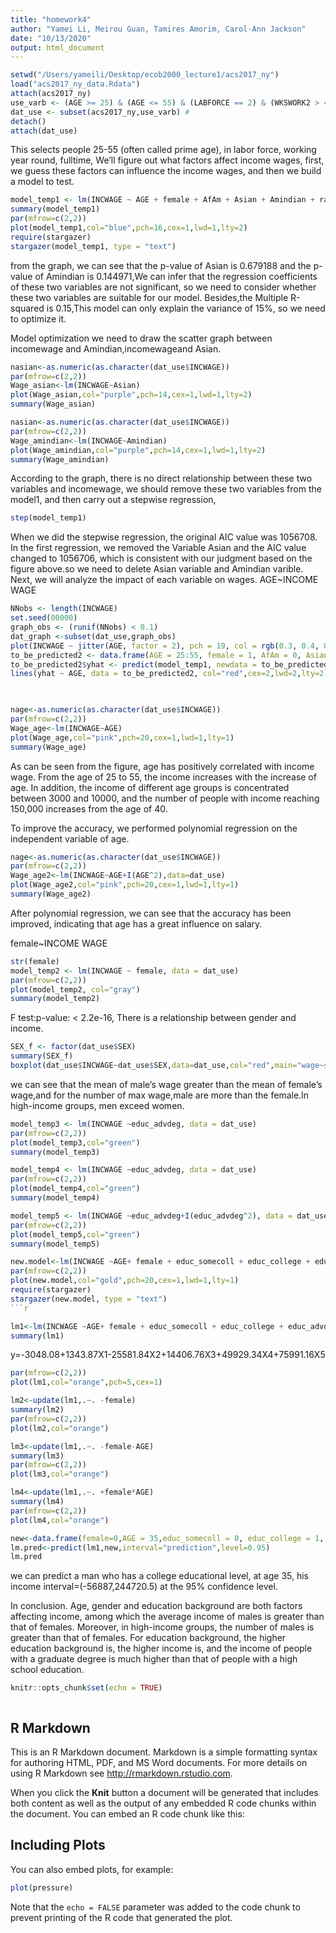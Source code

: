 ```yaml
---
title: "homework4"
author: "Yamei Li, Meirou Guan, Tamires Amorim, Carol-Ann Jackson"
date: "10/13/2020"
output: html_document
---
```

```r
setwd("/Users/yameili/Desktop/ecob2000_lecture1/acs2017_ny")
load("acs2017_ny_data.Rdata")
attach(acs2017_ny)
use_varb <- (AGE >= 25) & (AGE <= 55) & (LABFORCE == 2) & (WKSWORK2 > 4) & (UHRSWORK >= 35)
dat_use <- subset(acs2017_ny,use_varb) # 
detach()
attach(dat_use)
```

This selects people 25-55 (often called prime age), in labor force, working year round, fulltime, We'll figure out what factors affect income wages, first, we guess these factors can influence the income wages, and then we build a model to test.
```r
model_temp1 <- lm(INCWAGE ~ AGE + female + AfAm + Asian + Amindian + race_oth + Hispanic + educ_hs + educ_somecoll + educ_college + educ_advdeg)
summary(model_temp1)
par(mfrow=c(2,2))
plot(model_temp1,col="blue",pch=16,cex=1,lwd=1,lty=2)
require(stargazer)
stargazer(model_temp1, type = "text")
```
from the graph, we can see that the p-value of Asian is 0.679188 and the p-value of Amindian is 0.144971,We can infer that the regression coefficients of these two variables are not significant, so we need to consider whether these two variables are suitable for our model. Besides,the Multiple R-squared is 0.15,This model can only explain the variance of 15%, so we need to optimize it.

Model optimization
we need to draw the scatter graph between incomewage and Amindian,incomewageand Asian.
```r
nasian<-as.numeric(as.character(dat_use$INCWAGE))
par(mfrow=c(2,2))
Wage_asian<-lm(INCWAGE~Asian)
plot(Wage_asian,col="purple",pch=14,cex=1,lwd=1,lty=2)
summary(Wage_asian)
```
```r
nasian<-as.numeric(as.character(dat_use$INCWAGE))
par(mfrow=c(2,2))
Wage_amindian<-lm(INCWAGE~Amindian)
plot(Wage_amindian,col="purple",pch=14,cex=1,lwd=1,lty=2)
summary(Wage_amindian)
```
According to the graph, there is no direct relationship between these two variables and incomewage, we should remove these two variables from the model1, and then carry out a stepwise regression,

```r
step(model_temp1)
```

When we did the stepwise regression, the original AIC value was 1056708. In the first regression, we removed the Variable Asian and the AIC value changed to 1056706, which is consistent with our judgment based on the figure above.so we need to delete Asian variable and Amindian varible.
Next, we will analyze the impact of each variable on wages. 
AGE~INCOME WAGE

```r
NNobs <- length(INCWAGE)
set.seed(00000)
graph_obs <- (runif(NNobs) < 0.1) 
dat_graph <-subset(dat_use,graph_obs)
plot(INCWAGE ~ jitter(AGE, factor = 2), pch = 19, col = rgb(0.3, 0.4, 0.5, alpha = 0.8), ylim = c(0,150000), data = dat_graph)
to_be_predicted2 <- data.frame(AGE = 25:55, female = 1, AfAm = 0, Asian = 0, Amindian = 1, race_oth = 1, Hispanic = 1, educ_hs = 0, educ_somecoll = 0, educ_college = 1, educ_advdeg = 0)
to_be_predicted2$yhat <- predict(model_temp1, newdata = to_be_predicted2)
lines(yhat ~ AGE, data = to_be_predicted2, col="red",cex=2,lwd=2,lty=2)

                 
```
 
```r
nage<-as.numeric(as.character(dat_use$INCWAGE))
par(mfrow=c(2,2))
Wage_age<-lm(INCWAGE~AGE)
plot(Wage_age,col="pink",pch=20,cex=1,lwd=1,lty=1)
summary(Wage_age)
```
  As can be seen from the figure, age has positively correlated with income wage. From the age of 25 to 55, the income increases with the increase of age. In addition, the income of different age groups is concentrated between 3000 and 10000, and the number of people with income reaching 150,000 increases from the age of 40.

To improve the accuracy, we performed polynomial regression on the independent variable of age.
  
```r
nage<-as.numeric(as.character(dat_use$INCWAGE))
par(mfrow=c(2,2))
Wage_age2<-lm(INCWAGE~AGE+I(AGE^2),data=dat_use)
plot(Wage_age2,col="pink",pch=20,cex=1,lwd=1,lty=1)
summary(Wage_age2)
```
After polynomial regression, we can see that the accuracy has been improved, indicating that age has a great influence on salary.

female~INCOME WAGE

```r
str(female)
model_temp2 <- lm(INCWAGE ~ female, data = dat_use)
par(mfrow=c(2,2))
plot(model_temp2, col="gray")
summary(model_temp2)
```
F test:p-value: < 2.2e-16, There is a relationship between gender and income.
```r
SEX_f <- factor(dat_use$SEX)
summary(SEX_f)
boxplot(dat_use$INCWAGE~dat_use$SEX,data=dat_use,col="red",main="wage~sex",xlab="income",ylab="sex",horizontal = TRUE)

```
we can see that the mean of male's wage greater than the mean of female's wage,and for the number of max wage,male are more than the female.In high-income groups, men exceed women.
```r
model_temp3 <- lm(INCWAGE ~educ_advdeg, data = dat_use)
par(mfrow=c(2,2))
plot(model_temp3,col="green")
summary(model_temp3)
```

```r
model_temp4 <- lm(INCWAGE ~educ_advdeg, data = dat_use)
par(mfrow=c(2,2))
plot(model_temp4,col="green")
summary(model_temp4)
```
```r
model_temp5 <- lm(INCWAGE ~educ_advdeg+I(educ_advdeg^2), data = dat_use)
par(mfrow=c(2,2))
plot(model_temp5,col="green")
summary(model_temp5)
```

```r
new.model<-lm(INCWAGE ~AGE+ female + educ_somecoll + educ_college + educ_advdeg,data = dat_use)
par(mfrow=c(2,2))
plot(new.model,col="gold",pch=20,cex=1,lwd=1,lty=1)
require(stargazer)
stargazer(new.model, type = "text")
```r

```

```r
lm1<-lm(INCWAGE ~AGE+ female + educ_somecoll + educ_college + educ_advdeg,data = dat_use)
summary(lm1)

```
y=-3048.08+1343.87X1-25581.84X2+14406.76X3+49929.34X4+75991.16X5
```r
par(mfrow=c(2,2))
plot(lm1,col="orange",pch=5,cex=1)
```
```r
lm2<-update(lm1,.~. -female)
summary(lm2)
par(mfrow=c(2,2))
plot(lm2,col="orange")
```

```r
lm3<-update(lm1,.~. -female-AGE)
summary(lm3)
par(mfrow=c(2,2))
plot(lm3,col="orange")
```
```r
lm4<-update(lm1,.~. +female*AGE)
summary(lm4)
par(mfrow=c(2,2))
plot(lm4,col="orange")
```

```r
new<-data.frame(female=0,AGE = 35,educ_somecoll = 0, educ_college = 1, educ_advdeg = 0)
lm.pred<-predict(lm1,new,interval="prediction",level=0.95)
lm.pred
```
we can predict a man who has a college educational level, at age 35, his income interval=(-56887,244720.5) at the 95% confidence level.

In conclusion.
Age, gender and education background are both factors affecting income, among which the average income of males is greater than that of females. Moreover, in high-income groups, the number of males is greater than that of females. For education background, the higher education background is, the higher income is, and the income of people with a graduate degree is much higher than that of people with a high school education.



```r
knitr::opts_chunk$set(echo = TRUE)
```
```r

```

## R Markdown

This is an R Markdown document. Markdown is a simple formatting syntax for authoring HTML, PDF, and MS Word documents. For more details on using R Markdown see <http://rmarkdown.rstudio.com>.

When you click the **Knit** button a document will be generated that includes both content as well as the output of any embedded R code chunks within the document. You can embed an R code chunk like this:


## Including Plots

You can also embed plots, for example:

```r
plot(pressure)
```

Note that the `echo = FALSE` parameter was added to the code chunk to prevent printing of the R code that generated the plot.
